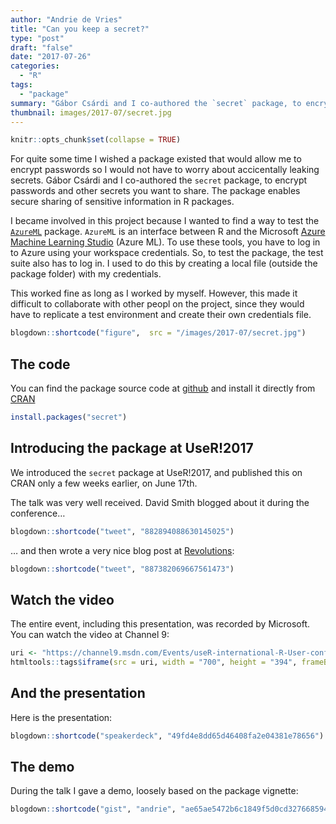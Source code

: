 ```yaml
---
author: "Andrie de Vries"
title: "Can you keep a secret?"
type: "post"
draft: "false"
date: "2017-07-26"
categories: 
  - "R"
tags:
  - "package"
summary: "Gábor Csárdi and I co-authored the `secret` package, to encrypt passwords and other secrets you want to share. The package enables secure sharing of sensitive information in R packages."
thumbnail: images/2017-07/secret.jpg
---
```

  
```r
knitr::opts_chunk$set(collapse = TRUE)
```


For quite some time I wished a package existed that would allow me to encrypt passwords so I would not have to worry about accicentally leaking secrets.  Gábor Csárdi and I co-authored the `secret` package, to encrypt passwords and other secrets you want to share. The package enables secure sharing of sensitive information in R packages.

I became involved in this project because I wanted to find a way to test the [`AzureML`](https://cran.r-project.org/package=AzureML) package. `AzureML` is an interface between R and the Microsoft [Azure Machine Learning Studio](https://studio.azureml.net/) (Azure ML). To use these tools, you have to log in to Azure using your workspace credentials.  So, to test the package, the test suite also has to log in.  I used to do this by creating a local file (outside the package folder) with my credentials.

This worked fine as long as I worked by myself. However, this made it difficult to collaborate with other peopl on the project, since they would have to replicate a test environment and create their own credentials file.

```r
blogdown::shortcode("figure",  src = "/images/2017-07/secret.jpg")
```

## The code

You can find the package source code at [github](https://github.com/gaborcsardi/secret) and install it directly from [CRAN]()

```r
install.packages("secret")
```


## Introducing the package at UseR!2017

We introduced the `secret` package at UseR!2017, and published this on CRAN only a few weeks earlier, on June 17th.

The talk was very well received. David Smith blogged about it during the conference...

```r
blogdown::shortcode("tweet", "882894088630145025")
```


... and then wrote a very nice blog post at [Revolutions](http://blog.revolutionanalytics.com/2017/07/secret-package.html):
  
```r
blogdown::shortcode("tweet", "887382069667561473")
```


## Watch the video

The entire event, including this presentation, was recorded by Microsoft. You can watch the video at Channel 9:
  
```r
uri <- "https://channel9.msdn.com/Events/useR-international-R-User-conferences/useR-International-R-User-2017-Conference/Can-you-keep-a-secret/player"
htmltools::tags$iframe(src = uri, width = "700", height = "394", frameBorder = "0", allowFullScreen = "true")
```

## And the presentation

Here is the presentation:
  
```r
blogdown::shortcode("speakerdeck", "49fd4e8dd65d46408fa2e04381e78656")
```


## The demo

During the talk I gave a demo, loosely based on the package vignette:
  
```r
blogdown::shortcode("gist", "andrie", "ae65ae5472b6c1849f5d0cd327668594")
```

